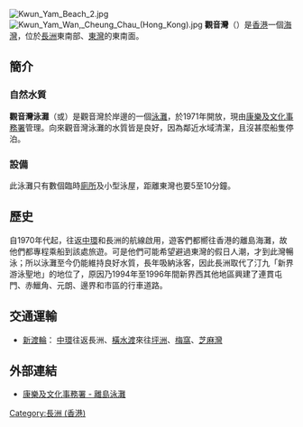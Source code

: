 {{Coord|22.2071|114.0343|type:landmark_region:HK|display=title}}
[[File:Kwun_Yam_Beach_2.jpg|thumb]]
[[File:Kwun_Yam_Wan,_Cheung_Chau_(Hong_Kong).jpg|thumb]]
'''觀音灣'''（{{lang-en|'''Kwun Yam Wan'''}}）是[[香港|香港]]一個[[海灣|海灣]]，位於[[長洲_(香港)|長洲]]東南部、[[東灣_(長洲)|東灣]]的東南面。

==簡介==
===自然水質===
'''觀音灣泳灘'''（'''{{lang|en|Kwun Yam Beach}}'''或'''{{lang|en|Afternoon Beach}}'''）是觀音灣於岸邊的一個[[泳灘|泳灘]]，於1971年開放，現由[[康樂及文化事務署|康樂及文化事務署]]管理。向來觀音灣泳灘的水質皆是良好，因為鄰近水域清潔，且沒甚麼船隻停泊。

===設備===
此泳灘只有數個臨時[[廁所|廁所]]及小型泳屋，距離東灣也要5至10分鐘。

==歷史==
自1970年代起，往返[[中環|中環]]和長洲的航線啟用，遊客們都嚮往香港的離島海灘，故他們都專程乘船到該處旅遊。可是他們可能希望避過東灣的假日人潮，才到此灣暢泳；所以泳灘至今仍能維持良好水質，長年吸納泳客，因此長洲取代了汀九「新界游泳聖地」的地位了，原因乃1994年至1996年間新界西其他地區興建了連貫屯門、赤鱲角、元朗、邊界和市區的行車道路。

==交通運輸==
*[[新渡輪|新渡輪]]： [[中環|中環]]往返長洲、[[橫水渡_(新渡輪)|橫水渡]]來往[[坪洲|坪洲]]、[[梅窩|梅窩]]、[[芝麻灣|芝麻灣]]

==外部連結==
*[https://web.archive.org/web/20070810040815/http://www.lcsd.gov.hk/beach/b5/beach-address-is.php 康樂及文化事務署 - 離島泳灘]

{{香港海灘}}
{{香港地理小作品}}

[[Category:長洲_(香港)|Category:長洲 (香港)]]